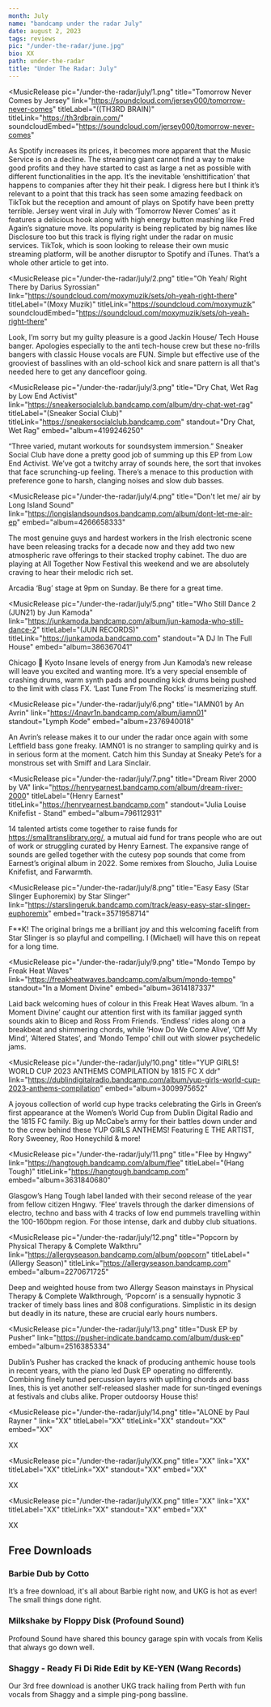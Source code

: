 ---
month: July
name: "bandcamp under the radar July"
date: august 2, 2023
tags: reviews
pic: "/under-the-radar/june.jpg"
bio: XX
path: under-the-radar
title: "Under The Radar: July"
---

<MusicRelease
  pic="/under-the-radar/july/1.png"
  title="Tomorrow Never Comes by Jersey"
  link="https://soundcloud.com/jersey000/tomorrow-never-comes"
  titleLabel="((TH3RD BRAIN)"
  titleLink="https://th3rdbrain.com/"
  soundcloudEmbed="https://soundcloud.com/jersey000/tomorrow-never-comes"
>
  As Spotify increases its prices, it becomes more apparent that the Music Service is on a decline. The streaming giant cannot find a way to make good profits and they have started to cast as large a net as possible with different functionalities in the app. It’s the inevitable ‘enshittification’ that happens to companies after they hit their peak. I digress here but I think it’s relevant to a point that this track has seen some amazing feedback on TikTok but the reception and amount of plays on Spotify have been pretty terrible. 
Jersey went viral in July with ‘Tomorrow Never Comes’ as it features a delicious hook along with high energy button mashing like Fred Again’s signature move. Its popularity is being replicated by big names like Disclosure too but this track is flying right under the radar on music services. TikTok, which is soon looking to release their own music streaming platform, will be another disruptor to Spotify and iTunes. That’s a whole other article to get into.

</MusicRelease>

<MusicRelease
  pic="/under-the-radar/july/2.png"
  title="Oh Yeah/ Right There by Darius Syrossian"
  link="https://soundcloud.com/moxymuzik/sets/oh-yeah-right-there"
  titleLabel="(Moxy Muzik)"
  titleLink="https://soundcloud.com/moxymuzik"
  soundcloudEmbed="https://soundcloud.com/moxymuzik/sets/oh-yeah-right-there"
>
  Look, I’m sorry but my guilty pleasure is a good Jackin House/ Tech House banger. Apologies
  especially to the anti tech-house crew but these no-frills bangers with classic House vocals are
  FUN. Simple but effective use of the grooviest of basslines with an old-school kick and snare
  pattern is all that's needed here to get any dancefloor going.
</MusicRelease>

<MusicRelease
  pic="/under-the-radar/july/3.png"
  title="Dry Chat, Wet Rag by Low End Activist"
  link="https://sneakersocialclub.bandcamp.com/album/dry-chat-wet-rag"
  titleLabel="(Sneaker Social Club)"
  titleLink="https://sneakersocialclub.bandcamp.com"
  standout="Dry Chat, Wet Rag"
  embed="album=4199246250"
>
  “Three varied, mutant workouts for soundsystem immersion.” Sneaker Social Club have done a pretty
  good job of summing up this EP from Low End Activist. We’ve got a twitchy array of sounds here,
  the sort that invokes that face scrunching-up feeling. There’s a menace to this production with
  preference gone to harsh, clanging noises and slow dub basses.
</MusicRelease>

<MusicRelease
  pic="/under-the-radar/july/4.png"
  title="Don't let me/ air by Long Island Sound"
  link="https://longislandsoundsos.bandcamp.com/album/dont-let-me-air-ep"
  embed="album=4266658333"
>
  The most genuine guys and hardest workers in the Irish electronic scene have been releasing tracks for a decade now and they add two new atmospheric rave offerings to their stacked trophy cabinet. The duo are playing at All Together Now Festival this weekend and we are absolutely craving to hear their melodic rich set.

Arcadia ‘Bug’ stage at 9pm on Sunday. Be there for a great time.

</MusicRelease>

<MusicRelease
  pic="/under-the-radar/july/5.png"
  title="Who Still Dance 2 (JUN21) by Jun Kamoda"
  link="https://junkamoda.bandcamp.com/album/jun-kamoda-who-still-dance-2"
  titleLabel="(JUN RECORDS)"
  titleLink="https://junkamoda.bandcamp.com"
  standout="A DJ In The Full House"
  embed="album=386367041"
>
  Chicago 🤝 Kyoto
Insane levels of energy from Jun Kamoda’s new release will leave you excited and wanting more. It’s a very special ensemble of crashing drums, warm synth pads and pounding kick drums being pushed to the limit with class FX. ‘Last Tune From The Rocks’ is mesmerizing stuff.

</MusicRelease>

<MusicRelease
  pic="/under-the-radar/july/6.png"
  title="IAMN01 by An Avrin"
  link="https://4navr1n.bandcamp.com/album/iamn01"
  standout="Lymph Kode"
  embed="album=2376940018"
>
  An Avrin’s release makes it to our under the radar once again with some Leftfield bass gone
  freaky. IAMN01 is no stranger to sampling quirky and is in serious form at the moment. Catch him
  this Sunday at Sneaky Pete’s for a monstrous set with Smiff and Lara Sinclair.
</MusicRelease>

<MusicRelease
  pic="/under-the-radar/july/7.png"
  title="Dream River 2000 by VA"
  link="https://henryearnest.bandcamp.com/album/dream-river-2000"
  titleLabel="(Henry Earnest"
  titleLink="https://henryearnest.bandcamp.com"
  standout="Julia Louise Knifefist - Stand"
  embed="album=796112931"
>
  14 talented artists come together to raise funds for https://smalltranslibrary.org/, a mutual aid
  fund for trans people who are out of work or struggling curated by Henry Earnest. The expansive
  range of sounds are gelled together with the cutesy pop sounds that come from Earnest’s original
  album in 2022. Some remixes from Sloucho, Julia Louise Knifefist, and Farwarmth.
</MusicRelease>

<MusicRelease
  pic="/under-the-radar/july/8.png"
  title="Easy Easy (Star Slinger Euphoremix) by Star Slinger"
  link="https://starslingeruk.bandcamp.com/track/easy-easy-star-slinger-euphoremix"
  embed="track=3571958714"
>
  F**K! The original brings me a brilliant joy and this welcoming facelift from Star Slinger is so
  playful and compelling. I (Michael) will have this on repeat for a long time.
</MusicRelease>

<MusicRelease
  pic="/under-the-radar/july/9.png"
  title="Mondo Tempo by Freak Heat Waves"
  link="https://freakheatwaves.bandcamp.com/album/mondo-tempo"
  standout="In a Moment Divine"
  embed="album=3614187337"
>
  Laid back welcoming hues of colour in this Freak Heat Waves album. ‘In a Moment Divine’ caught our
  attention first with its familiar jagged synth sounds akin to Bicep and Ross From Friends.
  ‘Endless’ rides along on a breakbeat and shimmering chords, while ‘How Do We Come Alive’, ‘Off My
  Mind’, ‘Altered States’, and ‘Mondo Tempo’ chill out with slower psychedelic jams.
</MusicRelease>

<MusicRelease
  pic="/under-the-radar/july/10.png"
  title="YUP GIRLS! WORLD CUP 2023 ANTHEMS COMPILATION by 1815 FC X ddr"
  link="https://dublindigitalradio.bandcamp.com/album/yup-girls-world-cup-2023-anthems-compilation"
  embed="album=3009975652"
>
  A joyous collection of world cup hype tracks celebrating the Girls in Green’s first appearance at
  the Women’s World Cup from Dublin Digital Radio and the 1815 FC family. Big up McCabe’s army for
  their battles down under and to the crew behind these YUP GIRLS ANTHEMS! Featuring E THE ARTIST,
  Rory Sweeney, Roo Honeychild & more!
</MusicRelease>

<MusicRelease
  pic="/under-the-radar/july/11.png"
  title="Flee by Hngwy"
  link="https://hangtough.bandcamp.com/album/flee"
  titleLabel="(Hang Tough)"
  titleLink="https://hangtough.bandcamp.com"
  embed="album=3631840680"
>
  Glasgow’s Hang Tough label landed with their second release of the year from fellow citizen Hngwy.
  ‘Flee’ travels through the darker dimensions of electro, techno and bass with 4 tracks of low end
  pummels travelling within the 100-160bpm region. For those intense, dark and dubby club
  situations.
</MusicRelease>

<MusicRelease
  pic="/under-the-radar/july/12.png"
  title="Popcorn by Physical Therapy & Complete Walkthru"
  link="https://allergyseason.bandcamp.com/album/popcorn"
  titleLabel="(Allergy Season)"
  titleLink="https://allergyseason.bandcamp.com"
  embed="album=2270671725"
>
  Deep and weighted house from two Allergy Season mainstays in Physical Therapy & Complete
  Walkthrough, ‘Popcorn’ is a sensually hypnotic 3 tracker of timely bass lines and 808
  configurations. Simplistic in its design but deadly in its nature, these are crucial early hours
  numbers.
</MusicRelease>

<MusicRelease
  pic="/under-the-radar/july/13.png"
  title="Dusk EP by Pusher"
  link="https://pusher-indicate.bandcamp.com/album/dusk-ep"
  embed="album=2516385334"
>
  Dublin’s Pusher has cracked the knack of producing anthemic house tools in recent years, with the
  piano led Dusk EP operating no differently. Combining finely tuned percussion layers with
  uplifting chords and bass lines, this is yet another self-released slasher made for sun-tinged
  evenings at festivals and clubs alike. Proper outdoorsy House this!
</MusicRelease>

<MusicRelease
  pic="/under-the-radar/july/14.png"
  title="ALONE by Paul Rayner "
  link="XX"
  titleLabel="XX"
  titleLink="XX"
  standout="XX"
  embed="XX"
>
  XX
</MusicRelease>

<MusicRelease
  pic="/under-the-radar/july/XX.png"
  title="XX"
  link="XX"
  titleLabel="XX"
  titleLink="XX"
  standout="XX"
  embed="XX"
>
  XX
</MusicRelease>

<MusicRelease
  pic="/under-the-radar/july/XX.png"
  title="XX"
  link="XX"
  titleLabel="XX"
  titleLink="XX"
  standout="XX"
  embed="XX"
>
  XX
</MusicRelease>

<h2>Free Downloads</h2>

<h3>Barbie Dub by Cotto</h3>

It’s a free download, it's all about Barbie right now, and UKG is hot as ever! The small things done
right.

<SoundCloud
  url="https://soundcloud.com/user-769135115/barbie-dub-limited-free"
  name="Barbie Dub by Cotto"
  height="120px"
/>

<div className="mt-4">
  <h3>Milkshake by Floppy Disk (Profound Sound)</h3>
</div>

Profound Sound have shared this bouncy garage spin with vocals from Kelis that always go down well.

<SoundCloud
  url="https://soundcloud.com/profoundsound1/floppy-disk-milkshake-free-download-pfs47"
  name="Milkshake by Floppy Disk (Profound Sound)"
  height="120px"
/>

<div className="mt-4">
  <h3>Shaggy - Ready Fi Di Ride Edit by KE-YEN (Wang Records)</h3>
</div>

Our 3rd free download is another UKG track hailing from Perth with fun vocals from Shaggy and a simple ping-pong bassline.

<SoundCloud
  url="https://soundcloud.com/wangrecordsintl/shaggy-ready-fi-di-ride-ke-yan-edit"
  name="Shaggy - Ready Fi Di Ride Edit by KE-YEN(Wang Records)"
  height="120px"
/>

